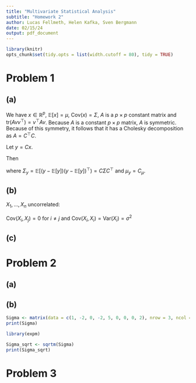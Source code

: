 ```yaml
---
title: "Multivariate Statistical Analysis"
subtitle: "Homework 2"
author: Lucas Fellmeth, Helen Kafka, Sven Bergmann
date: 02/15/24
output: pdf_document
---
```


```r
library(knitr)
opts_chunk$set(tidy.opts = list(width.cutoff = 80), tidy = TRUE)
```

# Problem 1

## (a)

We have $x\in\mathbb{R}^p$, $\mathbb{E}[x] = \mu$, $\text{Cov}(x) = \Sigma$, $A$ is a $p \times p$ constant matrix and $\text{tr}(A v v^\top) = v^\top A v$.
Because $A$ is a constant $p \times p$ matrix, $A$ is symmetric.
Because of this symmetry, it follows that it has a Cholesky decomposition as $A = C^\top C$.

Let $y = C x$.

Then

\begin{align*}
\mathbb{E}[x^\top A x]
&= \mathbb{E}[x^\top C^\top C x] \\
&= \mathbb{E}[(Cx)^\top C x] \\
&= \mathbb{E}[y^\top y] \\
&= \sum_i \mathbb{E}[y_i^2] \\
&= \sum_i \text{Var}(y_i) + \mathbb{E}[y_i]^2 \\
&= \text{tr}(\Sigma_y) + \mu_y^\top \mu_y
\end{align*}

where $\Sigma_y = \mathbb{E}[(y-\mathbb{E}[y])(y-\mathbb{E}[y])^\top) = C \Sigma C^\top$
and $\mu_y = C_\mu$.

\begin{align*}
\implies \mathbb{E}[x^\top A x]
&= \text{tr}(C \Sigma C^\top) + \mu^\top \underbrace{C^\top C}_{=A} \mu \\
&= \text{tr}(\Sigma C^\top C) + \mu^\top A \mu \\
&= \text{tr}(\Sigma A) + \mu^\top A \mu
\end{align*}

## (b)

$X_1, \ldots, X_n$ uncorrelated:

$\text{Cov}(X_i, X_j) = 0$ for $i\neq j$ and $\text{Cov}(X_i, X_i) = \text{Var}(X_i) = \sigma^2$

\begin{align*}
\implies \Sigma =
\begin{pmatrix}
\sigma^2    & 0         & 0         & \ldots    & 0         \\
0           & \sigma^2  & 0         & \ldots    & 0         \\
0           & 0         & \ddots    & \ldots    & \vdots    \\
\vdots      & \vdots    & \ldots    & \ddots    & \vdots    \\
0           & 0         & \ldots    & \ldots    & \sigma^2
\end{pmatrix}
\end{align*}

\begin{align*}
J =
\begin{pmatrix}
1       & \ldots & 1        \\
\vdots  & \ddots & \vdots   \\
1       & \ldots & 1
\end{pmatrix}
\in \mathbb{R}^{p\times p}.
\end{align*}

\begin{align*}
A = T - \frac{1}{p} J =
\begin{pmatrix}
1 - \frac{1}{p} & - \frac{1}{p}     & - \frac{1}{p} & \ldots & - \frac{1}{p}    \\
-\frac{1}{p}    & 1 - \frac{1}{p}   & - \frac{1}{p} & \ldots & - \frac{1}{p}    \\
-\frac{1}{p}    & - \frac{1}{p}     & \ddots        & \ldots & \vdots           \\
\vdots          & \vdots            & \ldots        & \ddots & \vdots           \\
-\frac{1}{p}    & - \frac{1}{p}     & \ldots        & \ldots & 1 - \frac{1}{p}
\end{pmatrix}
\in \mathbb{R}^{p\times p}.
\end{align*}

\begin{align*}
A\Sigma =
\begin{pmatrix}
(1 - \frac{1}{p}) \sigma^2  & - \frac{\sigma^2}{p}          & - \frac{\sigma^2}{p}  & \ldots & - \frac{\sigma^2}{p}     \\
-\frac{\sigma^2}{p}         & (1 - \frac{1}{p}) \sigma^2    & - \frac{1}{p}         & \ldots & - \frac{1}{p}            \\
-\frac{\sigma^2}{p}         & - \frac{\sigma^2}{p}          & \ddots                & \ldots & \vdots                   \\
\vdots                      & \vdots                        & \ldots                & \ddots & \vdots                   \\
-\frac{\sigma^2}{p}         & - \frac{\sigma^2}{p}          & \ldots                & \ldots & (1 - \frac{1}{p}) \sigma^2
\end{pmatrix}
\in \mathbb{R}^{p\times p}.
\end{align*}

\begin{align*}
\mathbb{E}[x^\top A x]
&\overset{a)}{=} \text{tr}(A\Sigma) + \mu^\top A \mu \\
&= \sum_{i=1}^p (1-\frac{1}{p}) \sigma^2 + (\mu \ldots \mu)^\top
\begin{pmatrix}
1 - \frac{1}{p} & - \frac{1}{p}     & - \frac{1}{p} & \ldots & - \frac{1}{p}    \\
-\frac{1}{p}    & 1 - \frac{1}{p}   & - \frac{1}{p} & \ldots & - \frac{1}{p}    \\
-\frac{1}{p}    & - \frac{1}{p}     & \ddots        & \ldots & \vdots           \\
\vdots          & \vdots            & \ldots        & \ddots & \vdots           \\
-\frac{1}{p}    & - \frac{1}{p}     & \ldots        & \ldots & 1 - \frac{1}{p}
\end{pmatrix}
\begin{pmatrix}
\mu \\
\vdots \\
\mu
\end{pmatrix} \\
&= p \cdot (1-\frac{1}{p}) \cdot \sigma^2 + (\underbrace{\mu \cdot (1-\frac{1}{p}) + (p-1) \cdot (-\frac{1}{p}) \cdot \mu}_{\underbrace{= \frac{p-1}{p} \cdot \mu + \frac{1-p}{p} \cdot \mu}_{=0}} \ldots \mu \cdot (1-\frac{1}{p}) + (p-1) \cdot (-\frac{1}{p}) \cdot \mu)
\begin{pmatrix}
\mu \\
\vdots \\
\mu
\end{pmatrix} \\
&= (p-1) \cdot \sigma^2 + (0 \ldots 0) \cdot
\begin{pmatrix}
\mu \\
\vdots \\
\mu
\end{pmatrix} \\
&= (p-1) \cdot \sigma^2
\end{align*}

## (c)

# Problem 2
## (a)
## (b)
```r
Sigma <- matrix(data = c(1, -2, 0, -2, 5, 0, 0, 0, 2), nrow = 3, ncol = 3)
print(Sigma)
```
```r
library(expm)
```
```r
Sigma_sqrt <- sqrtm(Sigma)
print(Sigma_sqrt)
```

# Problem 3

